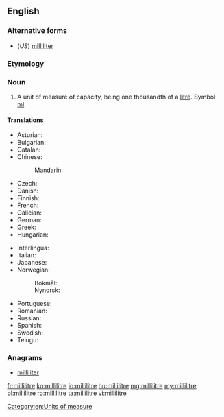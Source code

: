 ==English==

===Alternative forms===
* (''US'') [[milliliter]]

===Etymology===
{{prefix|milli|litre}}

===Noun===
{{en-noun}}

# A unit of measure of capacity, being one thousandth of a [[litre]]. Symbol: [[ml]]

====Translations====
{{trans-top|a unit of volume}}
* Asturian: {{t|ast|milillitru|m}}
* Bulgarian: {{t+|bg|милилитър|m}}
* Catalan: {{t|ca|mil·lilitre|m}}
* Chinese:
*: Mandarin: {{t+|cmn|毫升|tr=háoshēng|sc=Hani}}
* Czech: {{t+|cs|mililitr|m}}
* Danish: {{t|da|milliliter|c}}
* Finnish: {{t|fi|millilitra}}
* French: {{t+|fr|millilitre|m}}
* Galician: {{t+|gl|mililitro|m}}
* German: {{t|de|Milliliter|m}}
* Greek: {{t+|el|χιλιοστόλιτρο|n|tr=chiliostolitro}}
* Hungarian: {{t+|hu|milliliter}}
{{trans-mid}}
* Interlingua: {{t|ia|mililitro}}
* Italian: {{t|it|millilitro|m}}
* Japanese: {{t+|ja|ミリリットル|tr=miririttoru}}
* Norwegian:
*: Bokmål: {{t|nb|milliliter|m}}
*: Nynorsk: {{t|nn|milliliter|m}}
* Portuguese: {{t+|pt|mililitro|m}}
* Romanian: {{t+|ro|mililitru|m}}
* Russian: {{t+|ru|миллилитр|m|tr=millilítr}}
* Spanish: {{t+|es|mililitro|m}}
* Swedish: {{t+|sv|milliliter|c}}
* Telugu: {{t|te|మిల్లీలీటరు}}
{{trans-bottom}}

===Anagrams===
* [[milliliter#English|milliliter]]

[[Category:en:Units of measure]]

[[fr:millilitre]]
[[ko:millilitre]]
[[io:millilitre]]
[[hu:millilitre]]
[[mg:millilitre]]
[[my:millilitre]]
[[pl:millilitre]]
[[ro:millilitre]]
[[ta:millilitre]]
[[vi:millilitre]]